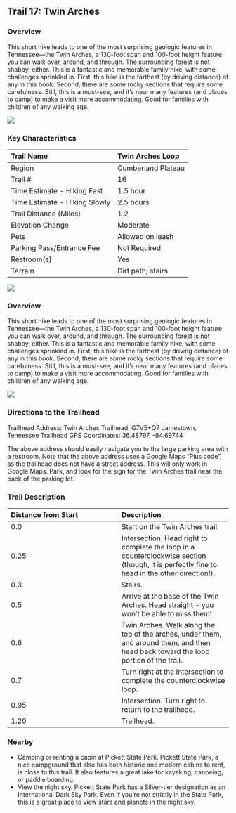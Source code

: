 ## Trail 17: Twin Arches

### Overview

This short hike leads to one of the most surprising geologic features in Tennessee---the Twin Arches, a 130-foot span and 100-foot height feature you can walk over, around, and through. The surrounding forest is not shabby, either. This is a fantastic and memorable family hike, with some challenges sprinkled in. First, this hike is the farthest (by driving distance) of any in this book. Second, there are some rocky sections that require some carefulness. Still, this is a must-see, and it's near many features (and places to camp) to make a visit more accommodating. Good for families with children of any walking age.

![](img/trail-17-figure-01.jpg)


### Key Characteristics

| Trail Name                    | Twin Arches Loop   |
|:------------------------------|:-------------------|
| Region                        | Cumberland Plateau |
| Trail \#                      | 16                 |
| Time Estimate - Hiking Fast   | 1.5 hour           |
| Time Estimate - Hiking Slowly | 2.5 hours          |
| Trail Distance (Miles)        | 1.2                |
| Elevation Change              | Moderate           |
| Pets                          | Allowed on leash   |
| Parking Pass/Entrance Fee     | Not Required       |
| Restroom(s)                   | Yes                |
| Terrain                       | Dirt path; stairs  |

![](maps/trail-17-map.jpeg)

### Overview

This short hike leads to one of the most surprising geologic features in Tennessee---the Twin Arches, a 130-foot span and 100-foot height feature you can walk over, around, and through. The surrounding forest is not shabby, either. This is a fantastic and memorable family hike, with some challenges sprinkled in. First, this hike is the farthest (by driving distance) of any in this book. Second, there are some rocky sections that require some carefulness. Still, this is a must-see, and it's near many features (and places to camp) to make a visit more accommodating. Good for families with children of any walking age.

![](img/trail-17-figure-01.jpg)

### Directions to the Trailhead

Trailhead Address: Twin Arches Trailhead, G7V5+Q7 Jamestown, Tennessee
Trailhead GPS Coordinates: 36.48797, -84.69744

The above address should easily navigate you to the large parking area with a restroom. Note that the above address uses a Google Maps "Plus code", as the trailhead does not have a street address. This will only work in Google Maps. Park, and look for the sign for the Twin Arches trail near the back of the parking lot.

### Trail Description

| Distance from Start | Description                                                                                                                                 |
|:-----------------------------------|:-----------------------------------|
| 0.0                 | Start on the Twin Arches trail.                                                                                                             |
| 0.25                | Intersection. Head right to complete the loop in a counterclockwise section (though, it is perfectly fine to head in the other direction!). |
| 0.3                 | Stairs.                                                                                                                                     |
| 0.5                 | Arrive at the base of the Twin Arches. Head straight - you won't be able to miss them!                                                      |
| 0.6                 | Twin Arches. Walk along the top of the arches, under them, and around them, and then head back toward the loop portion of the trail.        |
| 0.7                 | Turn right at the intersection to complete the counterclockwise loop.                                                                       |
| 0.95                | Intersection. Turn right to return to the trailhead.                                                                                        |
| 1.20                | Trailhead.                                                                                                                                  |

### Nearby

-   Camping or renting a cabin at Pickett State Park. Pickett State Park, a nice campground that also has both historic and modern cabins to rent, is close to this trail. It also features a great lake for kayaking, canoeing, or paddle boarding.
-   View the night sky. Pickett State Park has a Silver-tier designation as an International Dark Sky Park. Even if you're not strictly in the State Park, this is a great place to view stars and planets in the night sky.
